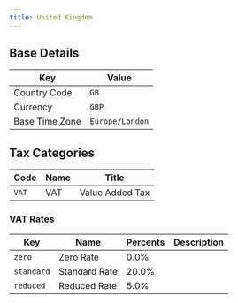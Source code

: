 ```yaml
---
title: United Kingdom
---
```


## Base Details

| Key | Value |
| --- | ----- |
| Country Code | <code>GB</code> |
| Currency | <code>GBP</code> |
| Base Time Zone | <code>Europe/London</code> |

## Tax Categories

| Code | Name | Title |
| ---- | ---- | ----- |
| <code>VAT</code> | VAT | Value Added Tax |

### VAT Rates

| Key | Name | Percents | Description |
| --- | ---- | -------- | ----------- |
| <code>zero</code> | Zero Rate | 0.0% |  |
| <code>standard</code> | Standard Rate | 20.0% |  |
| <code>reduced</code> | Reduced Rate | 5.0% |  |